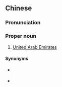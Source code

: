 ==Chinese==
{{zh-forms|s=阿拉伯联合大公国|type=323}}

===Pronunciation===
{{zh-pron
|m=Ālābó Liánhé Dàgōngguó
|c=aa3 laai1 baak3 lyun4 hap6 daai6 gung1 gwok3
|cat=pn
}}

===Proper noun===
{{zh-proper noun}}

# {{lb|zh|Taiwan}} [[United Arab Emirates]]

====Synonyms====
* {{qualifier|Mainland China}} {{zh-l|阿拉伯聯合酋長國}}
* {{zh-l|阿聯酋}}

{{zh-cat|Countries}}
